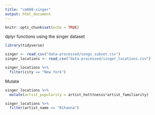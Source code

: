 ```yaml
---
title: "cm008-singer"
output: html_document
---
```


```r
knitr::opts_chunk$set(echo = TRUE)
```

dplyr functions using the singer dataset

```r
library(tidyverse)
```

```r
singer <- read_csv("data-processed/songs_subset.csv")
singer_locations <- read_csv("data-processed/singer_locations.csv")
```

```r
singer_locations %>% 
  filter(city == "New York")
```

Mutate 
```r
singer_locations %>% 
  mutate(artist_popularity = artist_hotttnesss*artist_familiarity)
```

```r
singer_locations %>% 
  filter(artist_name == "Rihanna")
  ```


